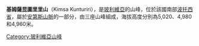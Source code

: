 {{Coord|19|35|S|65|40|W|display=title}}

'''基姆薩昆圖里里山'''（Kimsa Kunturiri），是[[玻利維亞|玻利維亞]]的山峰，位於該國南部[[波托西省|波托西省]]，屬於[[安第斯山脈|安第斯山脈]]的一部分，由三座山峰組成，海拔高度分別為5,020、4,980和4,960米。

{{Bolivia-geo-stub}}
[[Category:玻利維亞山峰|Category:玻利維亞山峰]]